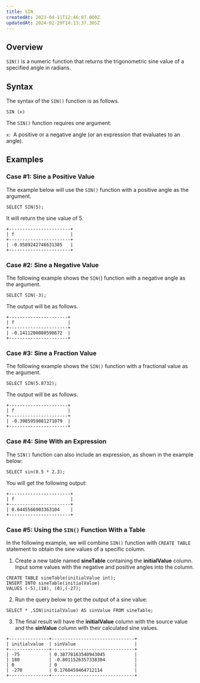```yaml
---
title: SIN
createdAt: 2023-04-11T12:46:07.000Z
updatedAt: 2024-02-29T14:13:37.305Z
---
```


## **Overview**

`SIN()` is a numeric function that returns the trigonometric sine value of a specified angle in radians.

## **Syntax**

The syntax of the `SIN()` function is as follows.

```pgsql
SIN (x)
```

The `SIN()` function requires one argument:

`x`:  A positive or a negative angle (or an expression that evaluates to an angle).

## **Examples**

### Case #1: Sine a Positive Value

The example below will use the `SIN()` function with a positive angle as the argument.

```pgsql
SELECT SIN(5);
```

It will return the sine value of 5.

```pgsql
+-----------------------+
| f                     |
+-----------------------+
| -0.9589242746631385   |
+-----------------------+
```

### Case #2: Sine a Negative Value

The following example shows the `SIN(`) function with a negative angle as the argument.

```pgsql
SELECT SIN(-3);
```

The output will be as follows.

```pgsql
+----------------------+
| f                    |
+----------------------+
| -0.1411200080598672  |
+----------------------+
```

### Case #3: Sine a Fraction Value

The following example shows the `SIN()` function with a fractional value as the argument.

```pgsql
SELECT SIN(5.8732);
```

The output will be as follows.

```pgsql
+----------------------+
| f                    |
+----------------------+
| -0.3985959081271079  |
+----------------------+
```

### Case #4: Sine With an Expression

The `SIN()` function can also include an expression, as shown in the example below:

```pgsql
SELECT sin(8.5 * 2.3);
```

You will get the following output:

```pgsql
+-----------------------+
| f                     |
+-----------------------+
| 0.6445566903363104    |
+-----------------------+
```

### Case #5: Using the `SIN()` Function With a Table

In the following example, we will combine `SIN()` function with `CREATE TABLE` statement to obtain the sine values of a specific column.

1. Create a new table named **sineTable** containing the **initialValue** column. Input some values with the negative and positive angles into the column.

```pgsql
CREATE TABLE sineTable(initialValue int);
INSERT INTO sineTable(initialValue)
VALUES (-5),(18), (0),(-27);
```

2. Run the query below to get the output of a sine value:

```pgsql
SELECT * ,SIN(initialValue) AS sinValue FROM sineTable;
```

3. The final result will have the **initialValue** column with the source value and the **sinValue** column with their calculated sine values.  

```pgsql
+---------------+-------------------------------+
| initialvalue  | sinValue                      |
+---------------+-------------------------------+
| -75           | 0.38778163540943045           |
| 180           | -0.8011526357338304           |
| 0             | 0                             | 
| -270          | 0.1760459464712114            |
+---------------+-------------------------------+
```

